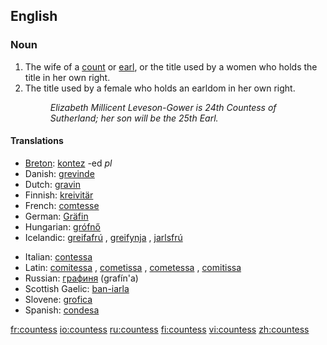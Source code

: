 ==English==

===Noun===
{{en-noun|es}}

# The wife of a [[count]] or [[earl]], or the title used by a women who holds the title in her own right.
# The title used by a female who holds an earldom in her own right.
#:''Elizabeth Millicent Leveson-Gower is 24th Countess of Sutherland; her son will be the 25th Earl.''

====Translations====
{{top}}
*[[Breton]]: [[kontez]] {{f}} -ed ''pl''
*Danish: [[grevinde]] {{c}}
*Dutch: [[gravin]] {{f}}
*Finnish: [[kreivitär]]
*French: [[comtesse]] {{f}}
*German: [[Gräfin]] {{f}}
*Hungarian: [[grófnő]]
*Icelandic: [[greifafrú]] {{f}}, [[greifynja]] {{f}}, [[jarlsfrú]] {{f}}
{{mid}}
*Italian: [[contessa]] {{f}}
*Latin: [[comitessa]] {{f}}, [[cometissa]] {{f}}, [[cometessa]] {{f}}, [[comitissa]] {{f}}
*Russian: [[графиня]] (grafín'a) {{f}}
*Scottish Gaelic: [[ban-iarla]] {{f}}
*Slovene: [[grofica]] {{f}}
*Spanish: [[condesa]] {{f}}
{{bottom}}

[[fr:countess]]
[[io:countess]]
[[ru:countess]]
[[fi:countess]]
[[vi:countess]]
[[zh:countess]]